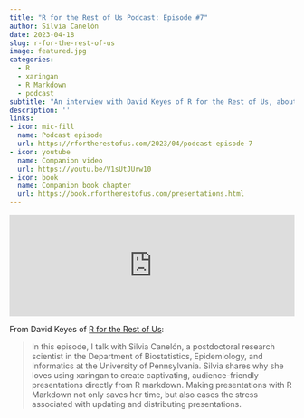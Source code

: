 ```yaml
---
title: "R for the Rest of Us Podcast: Episode #7"
author: Silvia Canelón
date: 2023-04-18
slug: r-for-the-rest-of-us
image: featured.jpg
categories:
  - R
  - xaringan
  - R Markdown
  - podcast
subtitle: "An interview with David Keyes of R for the Rest of Us, about using the xaringan package to build captivating, audience-friendly presentations directly from R Markdown."
description: ''
links:
- icon: mic-fill
  name: Podcast episode
  url: https://rfortherestofus.com/2023/04/podcast-episode-7
- icon: youtube
  name: Companion video
  url: https://youtu.be/V1sUtJUrw10
- icon: book
  name: Companion book chapter
  url: https://book.rfortherestofus.com/presentations.html
---
```


<iframe width="100%" height="180" frameborder="no" scrolling="no" seamless src="https://share.transistor.fm/e/fab44489"></iframe>

From David Keyes of [R for the Rest of Us](https://rfortherestofus.com):

> In this episode, I talk with Silvia Canelón, a postdoctoral research scientist in the Department of Biostatistics, Epidemiology, and Informatics at the University of Pennsylvania. Silvia shares why she loves using xaringan to create captivating, audience-friendly presentations directly from R markdown. Making presentations with R Markdown not only saves her time, but also eases the stress associated with updating and distributing presentations.
